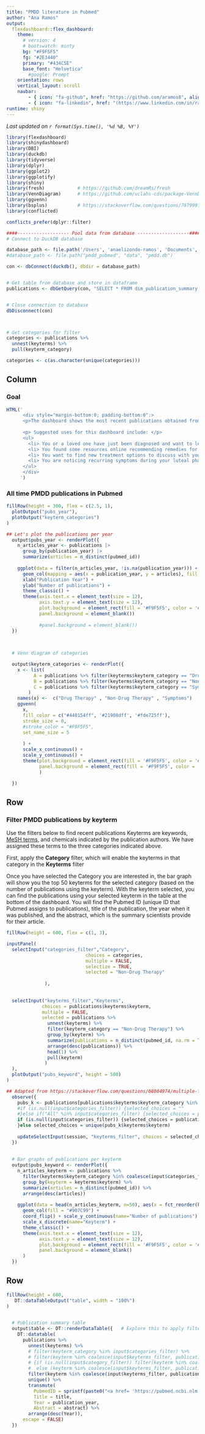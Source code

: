 ```yaml
---
title: "PMDD literature in Pubmed"
author: "Ana Ramos"
output: 
  flexdashboard::flex_dashboard:
    theme:
      # version: 4
      # bootswatch: minty
      bg: "#F9F5F5"
      fg: "#2E3440"
      primary: "#434C5E"
      base_font: "Helvetica"
        #google: Prompt
    orientation: rows
    vertical_layout: scroll
    navbar:
        - { icon: "fa-github", href: "https://github.com/aramos8", align: right}
        - { icon: "fa-linkedin", href: "(https://www.linkedin.com/in/ramos-ana/", align: right}
runtime: shiny
---
```


```{=html}
<style>
.dataTables_scrollBody {
    height:600px !important;
    max-height:600px !important;
}
.chart-stage-flex {
    overflow:auto !important;
}
</style>
```
```{=html}
<style type="text/css">
  li {font-size: 12px;}
</style>
```
*Last updated on `r format(Sys.time(), '%d %B, %Y')`*

```r
library(flexdashboard)
library(shinydashboard)
library(DBI)
library(duckdb)
library(tidyverse)
library(dplyr)
library(ggplot2)
library(ggplotify)
library(shiny)
library(fresh)            # https://github.com/dreamRs/fresh
library(VennDiagram)      # https://github.com/uclahs-cds/package-VennDiagram
library(ggvenn)
library(bsplus)           # https://stackoverflow.com/questions/76799976/how-to-make-accordion-type-side-bar-layout-in-shiny
library(conflicted)

conflicts_prefer(dplyr::filter)

####------------------- Pool data from database -------------------#####
# Connect to DuckDB database

database_path <- file.path('/Users', 'anaelizondo-ramos', 'Documents', 'Projects', 'pmdd', 'pmdd_pubmed',"data", "pmdd.db")
#database_path <- file.path("pmdd_pubmed", "data", "pmdd.db")

con <- dbConnect(duckdb(), dbdir = database_path)


# Get table from database and store in dataframe
publications <- dbGetQuery(con, "SELECT * FROM dim_publication_summary;")


# Close connection to database
dbDisconnect(con)



# Get categories for filter
categories <- publications %>% 
  unnest(keyterms) %>% 
  pull(keyterm_category)

categories <- c(as.character(unique(categories)))
```

## Column {.tabset .tabset-fade}

### **Goal**

```r
HTML('
      <div style="margin-bottom:0; padding-bottom:0":>
      <p>The dashboard shows the most recent publications obtained from Pubmed, and it enables filtering of the search by three main categories: <b>Drug Therapy</b>, <b>Non-Drug Therapy</b>, and <b>Symptoms</b>. The goal of this dashboard is to help those affected by PMDD find scientific literature discussing symptoms and potential treatment options so that they can discuss these resources with their health care providers.</p>
            
      <p> Suggested uses for this dashboard include: </p>
      <ul>
        <li> You or a loved one have just been diagnosed and want to learn more about PMDD </li>
        <li> You found some resources online recommending remedies for PMDD and you want to fact-check their claims </li>
        <li> You want to find new treatment options to discuss with your health care provider </li>
        <li> You are noticing recurring symptoms during your luteal phase and want to explore if it has been linked to PMDD in scientific studies </li>
      </ul>
      </div>
     ')

```

### **All time PMDD publications in Pubmed**

```r

fillRow(height = 300, flex = c(2.5, 1), 
  plotOutput("pubs_year"),
  plotOutput("keyterm_categories")
)

## Let's plot the publications per year
  output$pubs_year <- renderPlot({
    n_articles_year <- publications |>
      group_by(publication_year) |>
      summarize(articles = n_distinct(pubmed_id))
    
    ggplot(data = filter(n_articles_year, !is.na(publication_year))) +
      geom_col(mapping = aes(x = publication_year, y = articles), fill = "#7A6085") + 
      xlab("Publication Year") +
      ylab("Number of publications") +
      theme_classic() +
      theme(axis.text.x = element_text(size = 12),
            axis.text.y = element_text(size = 12),
            plot.background = element_rect(fill = '#F9F5F5', color = '#F9F5F5'),
            panel.background = element_blank())
            
            #panel.background = element_blank())
  })
  
  

  # Venn diagram of categories

  output$keyterm_categories <- renderPlot({  
    x <- list(
          A = publications %>% filter(keyterms$keyterm_category == "Drug Therapy") %>% pull(pubmed_id) %>% unlist(), 
          B = publications %>% filter(keyterms$keyterm_category == "Non-Drug Therapy") %>% pull(pubmed_id) %>% unlist(),
          C = publications %>% filter(keyterms$keyterm_category == "Symptoms") %>% pull(pubmed_id) %>% unlist()
        )
    names(x) <-  c("Drug Therapy" , "Non-Drug Therapy" , "Symptoms")
    ggvenn(
      x,
      fill_color = c("#440154ff", '#21908dff', '#fde725ff'),
      stroke_size = 0,
      #stroke_color = "#F9F5F5",
      set_name_size = 5
      
      ) + 
      scale_x_continuous() +
      scale_y_continuous() +
      theme(plot.background = element_rect(fill = '#F9F5F5', color = '#F9F5F5'),
            panel.background = element_rect(fill = '#F9F5F5', color = '#F9F5F5')
            )

  })

```

## Row

### **Filter PMDD publications by keyterm**

Use the filters below to find recent publications Keyterms are keywords, [MeSH terms](https://www.ncbi.nlm.nih.gov/mesh/), and chemicals indicated by the publication authors. We have assigned these terms to the three categories indicated above.

First, apply the **Category** filter, which will enable the keyterms in that category in the **Keyterms** filter

Once you have selected the Category you are interested in, the bar graph will show you the top 50 keyterms for the selected category (based on the number of publications using the keyterm). With the keyterm selected, you can find the publications using your selected keyterm in the table at the bottom of the dashboard. You will find the Pubmed ID (unique ID that Pubmed assigns to publications), title of the publication, the year when it was published, and the abstract, which is the summary scientists provide for their article.

```r

fillRow(height = 600, flex = c(1, 3),

inputPanel(
  selectInput("categories_filter","Category",
                             choices = categories,
                             multiple = FALSE,
                             selectize = TRUE,
                             selected = "Non-Drug Therapy"
                             
              ),
                 
                 
  selectInput("keyterms_filter","Keyterms",
             choices = publications$keyterms$keyterm,
             multiple = FALSE,
             selected = publications %>% 
               unnest(keyterms) %>% 
               filter(keyterm_category == "Non-Drug Therapy") %>% 
               group_by(keyterm) %>% 
               summarize(publications = n_distinct(pubmed_id, na.rm = TRUE)) %>%
               arrange(desc(publications)) %>% 
               head(1) %>% 
               pull(keyterm)
              )
  ),
  plotOutput("pubs_keyword", height = 500)
)

## Adapted from https://stackoverflow.com/questions/68084974/multiple-filters-shiny
  observe({
    pubs_k <- publications[publications$keyterms$keyterm_category %in% input$categories_filter,]
    #if (is.null(input$categories_filter)) {selected_choices = ""
    #}else if("All" %in% input$categories_filter) {selected_choices = publications$keyterms$keyterm
    if (is.null(input$categories_filter)) {selected_choices = publications$keyterms$keyterm
    }else selected_choices = unique(pubs_k$keyterms$keyterm)
    
    updateSelectInput(session, "keyterms_filter", choices = selected_choices)
  })
  
  
  # Bar graphs of publications per keyterm
  output$pubs_keyword <- renderPlot({
    n_articles_keyterm <- publications %>%
      filter(keyterms$keyterm_category %in% coalesce(input$categories_filter, categories)) %>% 
      group_by(keyterm = keyterms$keyterm) %>% 
      summarize(articles = n_distinct(pubmed_id)) %>% 
      arrange(desc(articles))
    
    ggplot(data = head(n_articles_keyterm, n=50), aes(x = fct_reorder(keyterm, articles), y = articles) ) +
      geom_col(fill = "#907C99") +
      coord_flip() + scale_y_continuous(name="Number of publications") +
      scale_x_discrete(name="Keyterm") +
      theme_classic() +
      theme(axis.text.x = element_text(size = 12),
            axis.text.y = element_text(size = 12),
            plot.background = element_rect(fill = '#F9F5F5', color = '#F9F5F5'),
            panel.background = element_blank()
      )
  })

```

## Row

```r
fillRow(height = 600, 
   DT::dataTableOutput("table", width = "100%")
)

  
  # Publication summary table
  output$table <- DT::renderDataTable({   # Explore this to apply filters: https://stackoverflow.com/questions/42742788/r-shiny-filter-for-all-values
    DT::datatable(
      publications %>% 
        unnest(keyterms) %>% 
        # filter(keyterm_category %in% input$categories_filter) %>% 
        # filter(keyterm %in% coalesce(input$keyterms_filter, publications$keyterms$keyterm)) %>% 
        # {if (is.null(input$category_filter)) filter(keyterm %in% coalesce(input$keyterms_filter, publications$keyterms$keyterm))
        #  else (keyterm %in% coalesce(input$keyterms_filter, publications$keyterms$keyterm) & keyterm_category %in% input$categories_filter)} %>% 
        filter(keyterm %in% coalesce(input$keyterms_filter, publications$keyterms$keyterm) & keyterm_category %in% input$categories_filter) %>% 
        unique() %>% 
        transmute(
          PubmedID = sprintf(paste0("<a href= 'https://pubmed.ncbi.nlm.nih.gov/",pubmed_id,"/'>", pubmed_id, "</a>")),
          Title = title,
          Year = publication_year, 
          Abstract = abstract) %>% 
        arrange(desc(Year)),
      escape = FALSE)
  })
```
